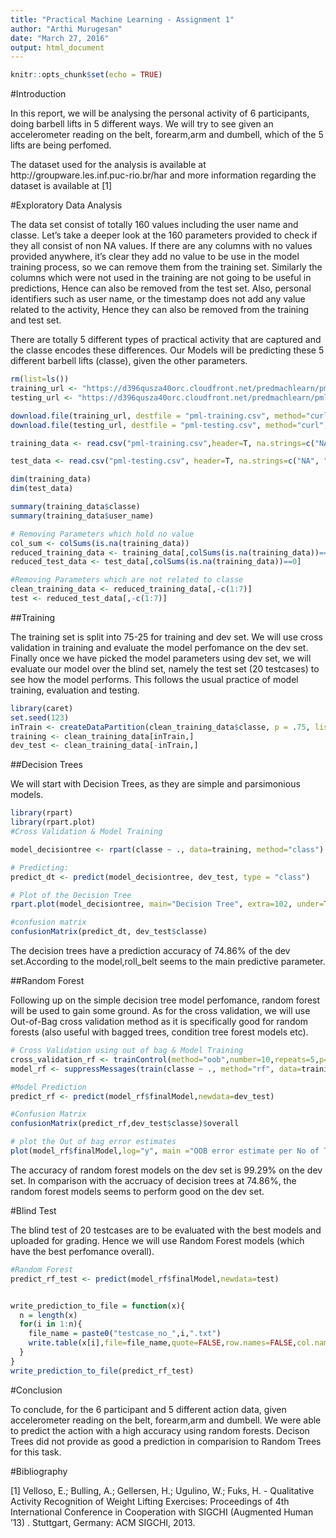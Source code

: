 ```yaml
---
title: "Practical Machine Learning - Assignment 1"
author: "Arthi Murugesan"
date: "March 27, 2016"
output: html_document
---
```


```r
knitr::opts_chunk$set(echo = TRUE)
```

#Introduction

In this report, we will be analysing the personal activity of 6 participants, doing barbell lifts in 5 different ways. We will try to see given an accelerometer reading on the belt, forearm,arm and dumbell, which of the 5 lifts are being perfomed.

The dataset used for the analysis is available at http://groupware.les.inf.puc-rio.br/har and more information regarding the dataset is available at [1]

#Exploratory Data Analysis

The data set consist of totally 160 values including the user name and classe. Let's take a deeper look at the 160 parameters provided to check if they all consist of non NA values. If there are any columns with no values provided anywhere, it's clear they add no value to be use in the model training process, so we can remove them from the training set. Similarly the columns which were not used in the training are not going to be useful in predictions, Hence can also be removed from the test set. Also, personal identifiers such as user name, or the timestamp does not add any value related to the activity, Hence they can also be removed from the training and test set.

There are totally 5 different types of practical activity that are captured and the classe encodes these differences. Our Models will be predicting these 5 different barbell lifts (classe), given the other parameters. 

```r
rm(list=ls())
training_url <- "https://d396qusza40orc.cloudfront.net/predmachlearn/pml-training.csv"
testing_url <- "https://d396qusza40orc.cloudfront.net/predmachlearn/pml-testing.csv"

download.file(training_url, destfile = "pml-training.csv", method="curl", mode="wb")
download.file(testing_url, destfile = "pml-testing.csv", method="curl", mode="wb")

training_data <- read.csv("pml-training.csv",header=T, na.strings=c("NA", "#DIV/0!"),stringsAsFactors=T)

test_data <- read.csv("pml-testing.csv", header=T, na.strings=c("NA", "#DIV/0!"),stringsAsFactors=T)

dim(training_data)
dim(test_data)

summary(training_data$classe)
summary(training_data$user_name)

# Removing Parameters which hold no value
col_sum <- colSums(is.na(training_data))
reduced_training_data <- training_data[,colSums(is.na(training_data))==0]
reduced_test_data <- test_data[,colSums(is.na(training_data))==0]

#Removing Parameters which are not related to classe
clean_training_data <- reduced_training_data[,-c(1:7)]
test <- reduced_test_data[,-c(1:7)]
```

##Training

The training set is split into 75-25 for training and dev set. We will use cross validation in training and evaluate the model perfomance on the dev set. Finally once we have picked the model parameters using dev set, we will evaluate our model over the blind set, namely the test set (20 testcases) to see how the model performs. This follows the usual practice of model training, evaluation and testing.

```r
library(caret)
set.seed(123)
inTrain <- createDataPartition(clean_training_data$classe, p = .75, list = FALSE)
training <- clean_training_data[inTrain,]
dev_test <- clean_training_data[-inTrain,]
```

##Decision Trees

We will start with Decision Trees, as they are simple and parsimonious models.

```r

library(rpart)
library(rpart.plot)
#Cross Validation & Model Training

model_decisiontree <- rpart(classe ~ ., data=training, method="class")

# Predicting:
predict_dt <- predict(model_decisiontree, dev_test, type = "class")

# Plot of the Decision Tree
rpart.plot(model_decisiontree, main="Decision Tree", extra=102, under=TRUE, faclen=0)

#confusion matrix
confusionMatrix(predict_dt, dev_test$classe)
```

The decision trees have a prediction accuracy of 74.86% of the dev set.According to the model,roll_belt seems to the main predictive parameter.

##Random Forest

Following up on the simple decision tree model perfomance, random forest will be used to gain some ground. As for the cross validation, we will use Out-of-Bag cross validation method as it is specifically good for random forests (also useful with bagged trees, condition tree forest models etc).

```r

# Cross Validation using out of bag & Model Training
cross_validation_rf <- trainControl(method="oob",number=10,repeats=5,p=0.75)
model_rf <- suppressMessages(train(classe ~ ., method="rf", data=training, trControl=cross_validation_rf))

#Model Prediction
predict_rf <- predict(model_rf$finalModel,newdata=dev_test)

#Confusion Matrix
confusionMatrix(predict_rf,dev_test$classe)$overall

# plot the Out of bag error estimates
plot(model_rf$finalModel,log="y", main ="OOB error estimate per No of Trees")
```

The accuracy of random forest models on the dev set is 99.29% on the dev set. In comparison with the accruacy of decision trees at 74.86%, the random forest models seems to perform good on the dev set.


#Blind Test

The blind test of 20 testcases are to be evaluated with the best models and uploaded for grading. Hence we will use Random Forest models (which have the best perfomance overall).

```r

#Random Forest
predict_rf_test <- predict(model_rf$finalModel,newdata=test)


write_prediction_to_file = function(x){
  n = length(x)
  for(i in 1:n){
    file_name = paste0("testcase_no_",i,".txt")
    write.table(x[i],file=file_name,quote=FALSE,row.names=FALSE,col.names=FALSE)
  }
}
write_prediction_to_file(predict_rf_test)
```

#Conclusion

To conclude, for the 6 participant and 5 different action data, given accelerometer reading on the belt, forearm,arm and dumbell. We were able to predict the action with a high accuracy using random forests. Decison Trees did not provide as good a prediction in comparision to Random Trees for this task.

#Bibliography

[1] Velloso, E.; Bulling, A.; Gellersen, H.; Ugulino, W.; Fuks, H. - Qualitative Activity Recognition of Weight Lifting Exercises: Proceedings of 4th International Conference in Cooperation with SIGCHI (Augmented Human ’13) . Stuttgart, Germany: ACM SIGCHI, 2013.
